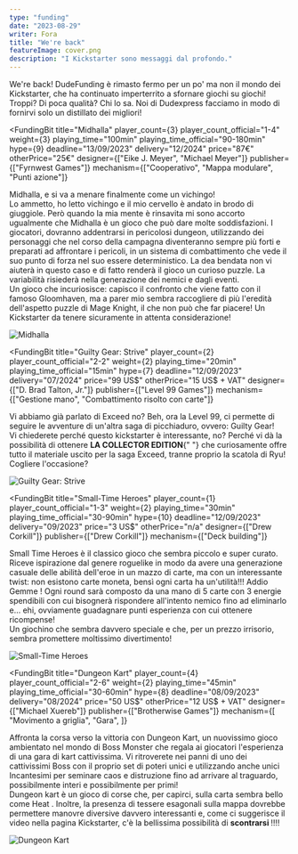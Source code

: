```yaml
---
type: "funding"
date: "2023-08-29"
writer: Fora
title: "We're back"
featureImage: cover.png
description: "I Kickstarter sono messaggi dal profondo."
---
```


<FundingIntro>
  We're back! DudeFunding è rimasto fermo per un po' ma non il mondo dei Kickstarter, che ha continuato imperterrito a
  sfornare giochi su giochi! Troppi? Di poca qualità? Chi lo sa. Noi di Dudexpress facciamo in modo di fornirvi solo un
  distillato dei migliori!
</FundingIntro>

<FundingBit
  title="Midhalla"
  player_count={3}
  player_count_official="1-4"
  weight={3}
  playing_time="100min"
  playing_time_official="90-180min"
  hype={9}
  deadline="13/09/2023"
  delivery="12/2024"
  price="87€"
  otherPrice="25€"
  designer={["Eike J. Meyer", "Michael Meyer"]}
  publisher={["Fyrnwest Games"]}
  mechanism={["Cooperativo", "Mappa modulare", "Punti azione"]}
>
  Midhalla, e si va a menare finalmente come un vichingo! <br />
  Lo ammetto, ho letto vichingo e il mio cervello è andato in brodo di giuggiole. Però quando la mia mente è rinsavita mi
  sono accorto ugualmente che Midhalla è un gioco che può dare molte soddisfazioni. I giocatori, dovranno addentrarsi in
  pericolosi dungeon, utilizzando dei personaggi che nel corso della campagna diventeranno sempre più forti e preparati ad
  affrontare i pericoli, in un sistema di combattimento che vede il suo punto di forza nel suo essere deterministico. La
  dea bendata non vi aiuterà in questo caso e di fatto renderà il gioco un curioso puzzle. La variabilità risiederà nella
  generazione dei nemici e dagli eventi. <br />
  Un gioco che incuriosisce: capisco il confronto che viene fatto con il famoso Gloomhaven, ma a parer mio sembra
  raccogliere di più l'eredità dell'aspetto puzzle di Mage Knight, il che non può che far piacere! Un Kickstarter da
  tenere sicuramente in attenta considerazione!
</FundingBit>

<img src="game1.png?t=2" alt="Midhalla" />

<FundingLink title="Midhalla" link="https://www.kickstarter.com/projects/eikejmeyer/midhalla" small />

<FundingBit
  title="Guilty Gear: Strive"
  player_count={2}
  player_count_official="2-2"
  weight={2}
  playing_time="20min"
  playing_time_official="15min"
  hype={7}
  deadline="12/09/2023"
  delivery="07/2024"
  price="99 US$"
  otherPrice="15 US$ + VAT"
  designer={["D. Brad Talton, Jr."]}
  publisher={["Level 99 Games"]}
  mechanism={["Gestione mano", "Combattimento risolto con carte"]}
>
  Vi abbiamo già parlato di <Link to="/reviews/exceed-street-fighter-ryu-box/">Exceed</Link> no? Beh, ora la Level 99,
  ci permette di seguire le avventure di un'altra saga di picchiaduro, ovvero: Guilty Gear! <br /> Vi chiederete perché
  questo kickstarter è interessante, no? Perché vi dà la possibilità di ottenere <strong>LA COLLECTOR EDITION</strong>{" "}
  che curiosamente offre tutto il materiale uscito per la saga Exceed, tranne proprio la scatola di Ryu! Cogliere
  l'occasione?
</FundingBit>

<img src="game2.png?t=1" alt="Guilty Gear: Strive" />

<FundingLink title="Guilty Gear: Strive" link="https://www.kickstarter.com/projects/level99games/ggstrive" small />

<FundingBit
  title="Small-Time Heroes"
  player_count={1}
  player_count_official="1-3"
  weight={2}
  playing_time="30min"
  playing_time_official="30-90min"
  hype={10}
  deadline="12/09/2023"
  delivery="09/2023"
  price="3 US$"
  otherPrice="n/a"
  designer={["Drew Corkill"]}
  publisher={["Drew Corkill"]}
  mechanism={["Deck building"]}
>
  Small Time Heroes è il classico gioco che sembra piccolo e super curato. Riceve ispirazione dal genere roguelike in
  modo da avere una generazione casuale delle abilità dell'eroe in un mazzo di carte, ma con un interessante twist: non
  esistono carte moneta, bensì ogni carta ha un'utilità!!! Addio <Link to="/reviews/aeon-s-end"> Gemme </Link>! Ogni
  round sarà composto da una mano di 5 carte con 3 energie spendibili con cui bisognerà rispondere all'intento nemico
  fino ad eliminarlo e… ehi, ovviamente guadagnare punti esperienza con cui ottenere ricompense! <br />
  Un giochino che sembra davvero speciale e che, per un prezzo irrisorio, sembra promettere moltissimo divertimento!
</FundingBit>

<img src="game3.png?t=1" alt="Small-Time Heroes" />

<FundingLink
  title="Small-Time Heroes"
  link="https://www.kickstarter.com/projects/877291077/small-time-heroes-the-print-and-play-edition"
  small
/>

<FundingBit
  title="Dungeon Kart"
  player_count={4}
  player_count_official="2-6"
  weight={2}
  playing_time="45min"
  playing_time_official="30-60min"
  hype={8}
  deadline="08/09/2023"
  delivery="08/2024"
  price="50 US$"
  otherPrice="12 US$ + VAT"
  designer={["Michael Xuereb"]}
  publisher={["Brotherwise Games"]}
  mechanism={[
    "Movimento a griglia",
    "Gara",
  ]}
>
Affronta la corsa verso la vittoria con Dungeon Kart, un nuovissimo gioco ambientato nel mondo di Boss Monster che regala ai giocatori l'esperienza di una gara di kart cattivissima. Vi ritroverete nei panni di uno dei cattivissimi Boss con il proprio set di poteri unici e  utilizzando anche unici Incantesimi per seminare caos e distruzione fino ad arrivare al traguardo, possibilmente interi e possibilmente per primi!<br/>
Dungeon kart è un gioco di corse che, per capirci, sulla carta sembra bello come <Link to="/reviews/heat-pedal-to-the-metal/"> Heat </Link>. Inoltre, la presenza di tessere esagonali sulla mappa dovrebbe permettere manovre diversive davvero interessanti e, come ci suggerisce il video nella pagina Kickstarter, c'è la bellissima possibilità di <strong>scontrarsi </strong> !!!!

</FundingBit>

<img src="game4.png?t=1" alt="Dungeon Kart" />

<FundingLink title="Dungeon Kart" link="https://www.kickstarter.com/projects/brotherwise/dungeon-kart" small />
